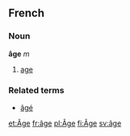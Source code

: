 ==French==
===Noun===
'''âge''' ''m''

# [[age]]

===Related terms===
*[[âgé]]

[[et:Âge]]
[[fr:âge]]
[[pl:Âge]]
[[fi:Âge]]
[[sv:âge]]